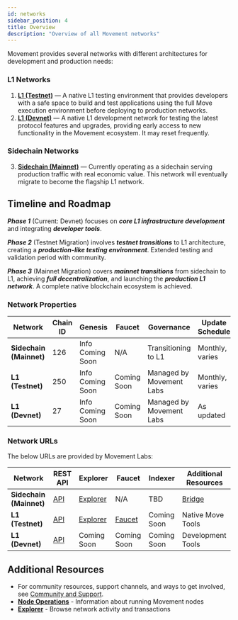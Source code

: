 ```yaml
---
id: networks
sidebar_position: 4
title: Overview
description: "Overview of all Movement networks"
---
```



Movement provides several networks with different architectures for development and production needs:

### L1 Networks
1. **[L1 (Testnet)](/general/networks/testnet)** — A native L1 testing environment that provides developers with a safe space to build and test applications using the full Move execution environment before deploying to production networks.
2. **[L1 (Devnet)](/general/networks/devnet)** — A native L1 development network for testing the latest protocol features and upgrades, providing early access to new functionality in the Movement ecosystem. It may reset frequently.

### Sidechain Networks
3. **[Sidechain (Mainnet)](/general/networks/mainnet)** — Currently operating as a sidechain serving production traffic with real economic value. This network will eventually migrate to become the flagship L1 network.


## Timeline and Roadmap

_**Phase 1**_ (Current: Devnet)
focuses on _**core L1 infrastructure development**_ and integrating _**developer tools**_.

_**Phase 2**_ (Testnet Migration)
 involves _**testnet transitions**_ to L1 architecture, creating a _**production-like testing environment**_. Extended testing and validation period with community.

_**Phase 3**_ (Mainnet Migration)
covers _**mainnet transitions**_ from sidechain to L1, achieving _**full decentralization**_, and launching the _**production L1 network**_. A complete native blockchain ecosystem is achieved.


### Network Properties

| Network | Chain ID | Genesis | Faucet | Governance | Update Schedule | Data Persistence |
|---------|------------|---------|---------|------------|-----------------|------------------|
| **Sidechain (Mainnet)** | 126 | Info Coming Soon | N/A | Transitioning to L1 | Monthly, varies | Permanent |
| **L1 (Testnet)** | 250 | Info Coming Soon | Coming Soon | Managed by Movement Labs | Monthly, varies | Resets as Needed, but avoided |
| **L1 (Devnet)** | 27 | Info Coming Soon | Coming Soon | Managed by Movement Labs | As updated | Resets as Needed |

### Network URLs

The below URLs are provided by Movement Labs:

| Network | REST API | Explorer | Faucet | Indexer | Additional Resources |
|---------|----------|----------|---------|---------|---------------------|
| **Sidechain (Mainnet)** | [API](https://mainnet.movementnetwork.xyz/v1) | [Explorer](https://explorer.movementnetwork.xyz/?network=mainnet) | N/A | TBD | [Bridge](https://bridge.movementnetwork.xyz/) |
| **L1 (Testnet)** | [API](https://testnet.movementnetwork.xyz/v1) | [Explorer](https://explorer.movementnetwork.xyz/?network=bardock+testnet) | [Faucet](https://faucet.movementnetwork.xyz/) | Coming Soon | Native Move Tools |
| **L1 (Devnet)** | [API](https://devnet.movementnetwork.xyz/v1) | Coming Soon | Coming Soon | Coming Soon | Development Tools |


## Additional Resources

- For community resources, support channels, and ways to get involved, see [Community and Support](/general/usingmovement/community-support).
- **[Node Operations](/general/l1/nodes)** - Information about running Movement nodes
- **[Explorer](https://explorer.movementnetwork.xyz/)** - Browse network activity and transactions
